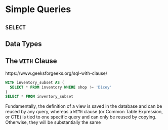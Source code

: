 # Simple Queries


## `SELECT`

## Data Types 






## The `WITH` Clause

https://www.geeksforgeeks.org/sql-with-clause/  

```sql
WITH inventory_subset AS (
  SELECT * FROM inventory WHERE shop != 'Dicey'
)
SELECT * FROM inventory_subset
```





Fundamentally, the definition of a view is saved in the database and can be reused by any query, whereas a `WITH` clause (or Common Table Expression, or CTE) is tied to one specific query and can only be reused by copying. Otherwise, they will be substantially the same
